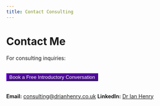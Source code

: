 ```yaml
---
title: Contact Consulting
---
```


# Contact Me

For consulting inquiries:

<div style="text-align:left; margin:2rem 0;">
  <button 
    class="btn btn-primary btn-lg"
    style="background-color: #4c0896; border-color: #4c0896; color: white;"
    data-cal-link="drianhenry/introductory-business-consultation"
    data-cal-namespace="introductory-business-consultation"
    data-cal-config='{"layout":"month_view"}'>
    Book a Free Introductory Conversation
  </button>
</div>

**Email:** [consulting@drianhenry.co.uk](mailto:consulting@drianhenry.co.uk)
**LinkedIn:** [Dr Ian Henry](https://www.linkedin.com/in/ian-henry-a0348515/)

